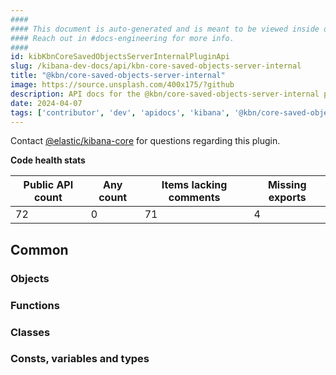 ```yaml
---
####
#### This document is auto-generated and is meant to be viewed inside our experimental, new docs system.
#### Reach out in #docs-engineering for more info.
####
id: kibKbnCoreSavedObjectsServerInternalPluginApi
slug: /kibana-dev-docs/api/kbn-core-saved-objects-server-internal
title: "@kbn/core-saved-objects-server-internal"
image: https://source.unsplash.com/400x175/?github
description: API docs for the @kbn/core-saved-objects-server-internal plugin
date: 2024-04-07
tags: ['contributor', 'dev', 'apidocs', 'kibana', '@kbn/core-saved-objects-server-internal']
---
```




Contact [@elastic/kibana-core](https://github.com/orgs/elastic/teams/kibana-core) for questions regarding this plugin.

**Code health stats**

| Public API count  | Any count | Items lacking comments | Missing exports |
|-------------------|-----------|------------------------|-----------------|
| 72 | 0 | 71 | 4 |

## Common

### Objects
<DocDefinitionList data={kbnCoreSavedObjectsServerInternalObj.common.objects}/>

### Functions
<DocDefinitionList data={kbnCoreSavedObjectsServerInternalObj.common.functions}/>

### Classes
<DocDefinitionList data={kbnCoreSavedObjectsServerInternalObj.common.classes}/>

### Consts, variables and types
<DocDefinitionList data={kbnCoreSavedObjectsServerInternalObj.common.misc}/>

